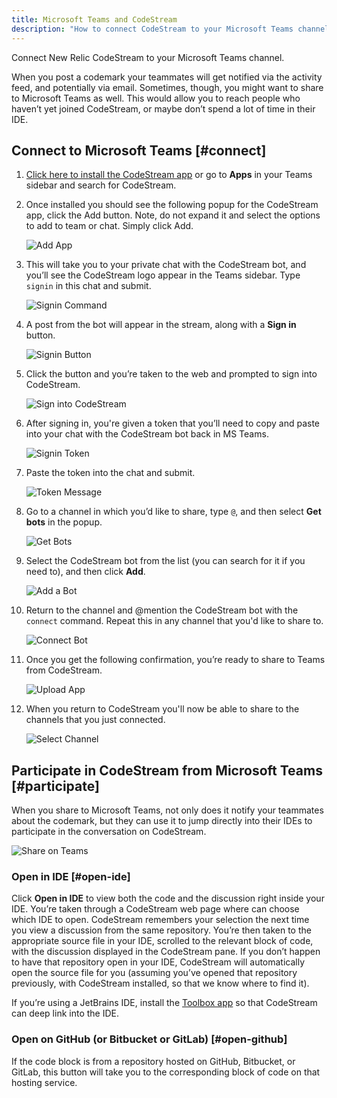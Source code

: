 ```yaml
---
title: Microsoft Teams and CodeStream
description: "How to connect CodeStream to your Microsoft Teams channel."
---
```


Connect New Relic CodeStream to your Microsoft Teams channel.

When you post a codemark your teammates will get notified via the activity feed,
and potentially via email. Sometimes, though, you might want to share to
Microsoft Teams as well. This would allow you to reach people who haven’t yet
joined CodeStream, or maybe don’t spend a lot of time in their IDE. 

## Connect to Microsoft Teams [#connect]

1. [Click here to install the CodeStream
   app](https://teams.microsoft.com/l/app/7cf49ab7-8b65-4407-b494-f02b525eef2b?source=store-copy-link)
   or go to **Apps** in your Teams sidebar and search for CodeStream.

1. Once installed you should see the following popup for the CodeStream app,
   click the Add button. Note, do not expand it and select the options to add
   to team or chat. Simply click Add.

	![Add App](/images/MSTCSAppPage.png)

1. This will take you to your private chat with the CodeStream bot, and you’ll
   see the CodeStream logo appear in the Teams sidebar. Type `signin` in this
   chat and submit.

	![Signin Command](/images/MSTSigninMsg.png)

1. A post from the bot will appear in the stream, along with a **Sign in** button.

	![Signin Button](/images/MSTSigninButton.png)

1. Click the button and you’re taken to the web and prompted to sign into
   CodeStream. 

	![Sign into CodeStream](/images/MSTCSSigninPage.png)

1. After signing in, you're given a token that you’ll need to copy and
   paste into your chat with the CodeStream bot back in MS Teams. 

	![Signin Token](/images/MSTSigninToken.png)

1. Paste the token into the chat and submit.

	![Token Message](/images/MSTTokenMsg.png)

1. Go to a channel in which you’d like to share, type `@`, and then select **Get
   bots** in the popup. 

	![Get Bots](/images/MSTGetBots.png)

1. Select the CodeStream bot from the list (you can search for it if you need to),
   and then click **Add**.

	![Add a Bot](/images/MSTAddABot.png)

1. Return to the channel and @mention the CodeStream bot with the `connect`
   command. Repeat this in any channel that you'd like to share to.

	![Connect Bot](/images/MSTConnectBot1.png)

1. Once you get the following confirmation, you’re ready to share to Teams from
   CodeStream.

	![Upload App](/images/MSTConnected1.png)

1. When you return to CodeStream you'll now be able to share to the channels
   that you just connected.

	![Select Channel](/images/MSTSelectChannel.png)

## Participate in CodeStream from Microsoft Teams [#participate]

When you share to Microsoft Teams, not only does it notify your teammates about the
codemark, but they can use it to jump directly into their IDEs to participate in
the conversation on CodeStream.

![Share on Teams](/images/ShareOnMST1.png)

### Open in IDE [#open-ide]

Click **Open in IDE** to view both the code and the discussion right inside your
IDE. You’re taken through a CodeStream web page where can choose
which IDE to open. CodeStream remembers your selection the next time
you view a discussion from the same repository. You’re then taken to the
appropriate source file in your IDE, scrolled to the relevant block of code,
with the discussion displayed in the CodeStream pane. If you don’t happen to
have that repository open in your IDE, CodeStream will automatically open
the source file for you (assuming you’ve opened that repository previously, with
CodeStream installed, so that we know where to find it).

If you’re using a JetBrains IDE, install the
[Toolbox app](https://www.jetbrains.com/toolbox-app/) so that CodeStream can
deep link into the IDE.

### Open on GitHub (or Bitbucket or GitLab) [#open-github]

If the code block is from a repository hosted on GitHub, Bitbucket, or GitLab, this
button will take you to the corresponding block of code on that hosting service.
